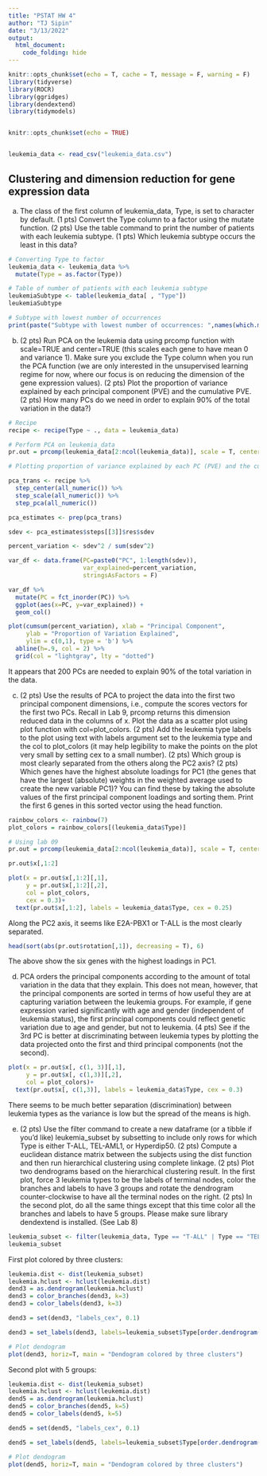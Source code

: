 ```yaml
---
title: "PSTAT HW 4"
author: "TJ Sipin"
date: "3/13/2022"
output: 
  html_document:
    code_folding: hide
---
```


```r
knitr::opts_chunk$set(echo = T, cache = T, message = F, warning = F)
library(tidyverse)
library(ROCR)
library(ggridges)
library(dendextend)
library(tidymodels)


knitr::opts_chunk$set(echo = TRUE)


leukemia_data <- read_csv("leukemia_data.csv")
```

## Clustering and dimension reduction for gene expression data

(a) The class of the first column of leukemia_data, Type, is set to character by default. (1 pts) Convert the Type column to a factor using the mutate function. (2 pts) Use the table command to print the number of patients with each leukemia subtype. (1 pts) Which leukemia subtype occurs the least in this data?

```r
# Converting Type to factor
leukemia_data <- leukemia_data %>%
  mutate(Type = as.factor(Type))

# Table of number of patients with each leukemia subtype
leukemiaSubtype <- table(leukemia_data[ , "Type"])
leukemiaSubtype

# Subtype with lowest number of occurrences
print(paste("Subtype with lowest number of occurrences: ",names(which.min(leukemiaSubtype))))
```
(b) (2 pts) Run PCA on the leukemia data using prcomp function with scale=TRUE and center=TRUE (this scales each gene to have mean 0 and variance 1). Make sure you exclude the Type column when you run the PCA function (we are only interested in the unsupervised learning regime for now, where our focus is on reducing the dimension of the gene expression values). (2 pts) Plot the proportion of variance explained by each principal component (PVE) and the cumulative PVE.
(2 pts) How many PCs do we need in order to explain 90% of the total variation in the data?)
```r
# Recipe
recipe <- recipe(Type ~ ., data = leukemia_data)
```

```r
# Perform PCA on leukemia_data
pr.out = prcomp(leukemia_data[2:ncol(leukemia_data)], scale = T, center = T)

# Plotting proportion of variance explained by each PC (PVE) and the cumulative PVE

pca_trans <- recipe %>%
  step_center(all_numeric()) %>%
  step_scale(all_numeric()) %>%
  step_pca(all_numeric())

pca_estimates <- prep(pca_trans)

sdev <- pca_estimates$steps[[3]]$res$sdev

percent_variation <- sdev^2 / sum(sdev^2)

var_df <- data.frame(PC=paste0("PC", 1:length(sdev)),
                     var_explained=percent_variation,
                     stringsAsFactors = F)

var_df %>%
  mutate(PC = fct_inorder(PC)) %>%
  ggplot(aes(x=PC, y=var_explained)) +
  geom_col()

plot(cumsum(percent_variation), xlab = "Principal Component",
     ylab = "Proportion of Variation Explained",
     ylim = c(0,1), type = 'b') %>%
  abline(h=.9, col = 2) %>%
  grid(col = "lightgray", lty = "dotted")
```




It appears that 200 PCs are needed to explain 90% of the total variation in the data.


(c) (2 pts) Use the results of PCA to project the data into the first two principal component dimensions, i.e., compute the scores vectors for the first two PCs. Recall in Lab 9, prcomp returns this dimension reduced data in the columns of x. Plot the data as a scatter plot using plot function with col=plot_colors. (2 pts) Add the leukemia type labels to the plot using text with labels argument set to the leukemia type and the col to plot_colors (it may help legibility to make the points on the plot very small by setting cex to a small number). (2 pts) Which group is most clearly separated from the others along the PC2 axis? (2 pts) Which genes have the highest absolute loadings for PC1 (the genes that have the largest (absolute) weights in the weighted average used to create the new variable PC1)? You can find these by taking the absolute values of the first principal component loadings and sorting them. Print the first 6 genes in this sorted vector using the head function.

```r
rainbow_colors <- rainbow(7)
plot_colors = rainbow_colors[(leukemia_data$Type)]

# Using lab 09
pr.out = prcomp(leukemia_data[2:ncol(leukemia_data)], scale = T, center = T)

pr.out$x[,1:2]

plot(x = pr.out$x[,1:2][,1], 
     y = pr.out$x[,1:2][,2],
     col = plot_colors,
     cex = 0.3)+
  text(pr.out$x[,1:2], labels = leukemia_data$Type, cex = 0.25)

```

Along the PC2 axis, it seems like E2A-PBX1 or T-ALL is the most clearly separated.

```r
head(sort(abs(pr.out$rotation[,1]), decreasing = T), 6)
```

The above show the six genes with the highest loadings in PC1.

(d) PCA orders the principal components according to the amount of total variation in the data that they explain. This does not mean, however, that the principal components are sorted in terms of how useful they are at capturing variation between the leukemia groups. For example, if gene expression varied significantly with age and gender (independent of leukemia status), the first principal components could reflect genetic variation due to age and gender, but not to leukemia. (4 pts) See if the 3rd PC is better at discriminating between leukemia types by plotting the data projected onto the first and third principal components (not the second).

```r
plot(x = pr.out$x[, c(1, 3)][,1], 
     y = pr.out$x[, c(1,3)][,2],
     col = plot_colors)+
  text(pr.out$x[, c(1,3)], labels = leukemia_data$Type, cex = 0.3)
```

There seems to be much better separation (discrimination) between leukemia types as the variance is low but the spread of the means is high.


(e) (2 pts) Use the filter command to create a new dataframe (or a tibble if you’d like) leukemia_subset by subsetting to include only rows for which Type is either T-ALL, TEL-AML1, or Hyperdip50. (2 pts) Compute a euclidean distance matrix between the subjects using the dist function and then run hierarchical clustering using complete linkage. (2 pts) Plot two dendrograms based on the hierarchical clustering result. In the first plot, force 3 leukemia types to be the labels of terminal nodes, color the branches and labels to have 3 groups and rotate the dendrogram counter-clockwise to have all the terminal nodes on the right. (2 pts) In the second plot, do all the same things except that this time color all the branches and labels to have 5 groups. Please make sure library dendextend is installed. (See Lab 8)

```r
leukemia_subset <- filter(leukemia_data, Type == "T-ALL" | Type == "TEL-AML1" | Type == "Hyperdip50")
leukemia_subset
```


First plot colored by three clusters:

```r
leukemia.dist <- dist(leukemia_subset)
leukemia.hclust <- hclust(leukemia.dist)
dend3 = as.dendrogram(leukemia.hclust)
dend3 = color_branches(dend3, k=3)
dend3 = color_labels(dend3, k=3)

dend3 = set(dend3, "labels_cex", 0.1)

dend3 = set_labels(dend3, labels=leukemia_subset$Type[order.dendrogram(dend3)])

# Plot dendogram
plot(dend3, horiz=T, main = "Dendogram colored by three clusters")
```

Second plot with 5 groups:

```r
leukemia.dist <- dist(leukemia_subset)
leukemia.hclust <- hclust(leukemia.dist)
dend5 = as.dendrogram(leukemia.hclust)
dend5 = color_branches(dend5, k=5)
dend5 = color_labels(dend5, k=5)

dend5 = set(dend5, "labels_cex", 0.1)

dend5 = set_labels(dend5, labels=leukemia_subset$Type[order.dendrogram(dend3)])

# Plot dendogram
plot(dend5, horiz=T, main = "Dendogram colored by three clusters")
```




